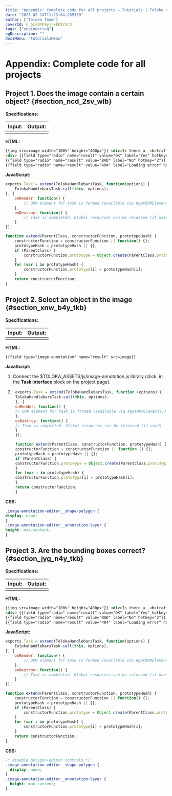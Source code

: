 ```yaml
---
title: "Appendix: Complete code for all projects — Tutorials | Toloka documentation"
date: "2023-02-14T11:23:04.265330"
author: ["Toloka Team"]
coverId: F_bIcOYF9yjrxkPZrXc3
tags: ["engineering"]
ogDescription: ""
docsMenu: "tutorialsMenu"
---
```



# Appendix: Complete code for all projects

## Project 1. Does the image contain a certain object? {#section_ncd_2sv_wlb}

**Specifications:**

**Input:** | **Output:**
----- | -----
 <ImageSegmentationAppendixTable1/>| <ImageSegmentationAppendixTable2/>

**HTML:**

```html
{{img src=image width="100%" height="400px"}} <div>Is there a  <b>traffic sign</b> in the picture?<div>
<div> {{field type="radio" name="result" value="OK" label="Yes" hotkey="1"}}
{{field type="radio" name="result" value="BAD" label="No" hotkey="2"}}
{{field type="radio" name="result" value="404" label="Loading error" hotkey="3"}}</div>
```

**JavaScript:**

```javascript
exports.Task = extend(TolokaHandlebarsTask, function(options) {
    TolokaHandlebarsTask.call(this, options);
}, {
    onRender: function() {
        // DOM element for task is formed (available via #getDOMElement())
    },
    onDestroy: function() {
        // Task is completed. Global resources can be released (if used)
    }
});

function extend(ParentClass, constructorFunction, prototypeHash) {
    constructorFunction = constructorFunction || function() {};
    prototypeHash = prototypeHash || {};
    if (ParentClass) {
        constructorFunction.prototype = Object.create(ParentClass.prototype);
    }
    for (var i in prototypeHash) {
        constructorFunction.prototype[i] = prototypeHash[i];
    }
    return constructorFunction;
}
```

## Project 2. Select an object in the image {#section_xnw_b4y_tkb}

**Specifications:**

**Input:** | **Output:**
----- | -----
 <ImageSegmentationAppendixTable3/>| <ImageSegmentationAppendixTable4/>

**HTML:**

```html
{{field type="image-annotation" name="result" src=image}}
```

**JavaScript:**

1. Connect the $TOLOKA_ASSETS/js/image-annotation.js library (click <img src="https://tlk-infra-front.azureedge.net/portal-static/uploaded/images/1675425167322/1675425167322_original_svg.svg" alt="" /> in the **Task interface** block on the project page).

1. ```javascript
    exports.Task = extend(TolokaHandlebarsTask, function (options) {
    TolokaHandlebarsTask.call(this, options);
    }, {
    onRender: function() {
    // DOM element for task is formed (available via #getDOMElement())
    },
    onDestroy: function() {
    // Task is completed. Global resources can be released (if used)
    }
    });

    function extend(ParentClass, constructorFunction, prototypeHash) {
    constructorFunction = constructorFunction || function () {};
    prototypeHash = prototypeHash || {};
    if (ParentClass) {
    constructorFunction.prototype = Object.create(ParentClass.prototype);
    }
    for (var i in prototypeHash) {
    constructorFunction.prototype[i] = prototypeHash[i];
    }
    return constructorFunction;
    }

    ```

**CSS:**

```css
.image-annotation-editor__shape-polygon {
display: none;
}
.image-annotation-editor__annotation-layer {
height: max-content;
}
```

## Project 3. Are the bounding boxes correct? {#section_jyg_n4y_tkb}

**Specifications:**

**Input:** | **Output:**
----- | -----
 <ImageSegmentationAppendixTable5/>| <ImageSegmentationAppendixTable6/>

**HTML:**

```html
{{img src=image width="100%" height="400px"}} <div>Is there a  <b>traffic sign</b> in the picture?<div>
<div> {{field type="radio" name="result" value="OK" label="Yes" hotkey="1"}}
{{field type="radio" name="result" value="BAD" label="No" hotkey="2"}}
{{field type="radio" name="result" value="404" label="Loading error" hotkey="3"}}</div>
```

**JavaScript:**

```javascript
exports.Task = extend(TolokaHandlebarsTask, function(options) {
    TolokaHandlebarsTask.call(this, options);
}, {
    onRender: function() {
        // DOM element for task is formed (available via #getDOMElement())
    },
    onDestroy: function() {
        // Task is completed. Global resources can be released (if used)
    }
});

function extend(ParentClass, constructorFunction, prototypeHash) {
    constructorFunction = constructorFunction || function() {};
    prototypeHash = prototypeHash || {};
    if (ParentClass) {
        constructorFunction.prototype = Object.create(ParentClass.prototype);
    }
    for (var i in prototypeHash) {
        constructorFunction.prototype[i] = prototypeHash[i];
    }
    return constructorFunction;
}
```

**CSS:**

```css
/* disable polygon-editor controls */
.image-annotation-editor__shape-polygon {
  display: none;
}
.image-annotation-editor__annotation-layer {
  height: max-content;
}
```